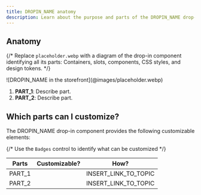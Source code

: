 ```yaml
---
title: DROPIN_NAME anatomy
description: Learn about the purpose and parts of the DROPIN_NAME drop-in component.
---
```



## Anatomy

{/* Replace `placeholder.webp` with a diagram of the drop-in component identifying all its parts: Containers, slots, components, CSS styles, and design tokens. */}

<Diagram caption="[DROPIN_NAME position]">
  ![DROPIN_NAME in the storefront](@images/placeholder.webp)
</Diagram>

<Callouts columnCount="1">

1. **PART_1**: Describe part.
1. **PART_2**: Describe part.

</Callouts>

## Which parts can I customize?

The DROPIN_NAME drop-in component provides the following customizable elements:

{/* Use the `Badges` control to identify what can be customized */}

| Parts  | Customizable?                          | How?                 |
| ------ | -------------------------------------- | -------------------- |
| PART_1 | <Badge text="Yes" variant="success" /> | INSERT_LINK_TO_TOPIC |
| PART_2 | <Badge text="No" variant="danger" />   | INSERT_LINK_TO_TOPIC |
